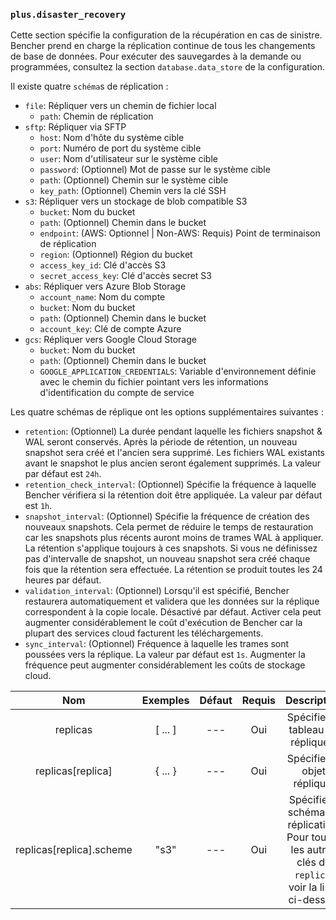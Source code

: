 ### `plus.disaster_recovery`

Cette section spécifie la configuration de la récupération en cas de sinistre.
Bencher prend en charge la réplication continue de tous les changements de base de données.
Pour exécuter des sauvegardes à la demande ou programmées, consultez la section `database.data_store` de la configuration.

Il existe quatre `schéma`s de réplication :
- `file`: Répliquer vers un chemin de fichier local
    - `path`: Chemin de réplication
- `sftp`: Répliquer via SFTP
    - `host`: Nom d'hôte du système cible
    - `port`: Numéro de port du système cible
    - `user`: Nom d'utilisateur sur le système cible
    - `password`: (Optionnel) Mot de passe sur le système cible
    - `path`: (Optionnel) Chemin sur le système cible
    - `key_path`: (Optionnel) Chemin vers la clé SSH
- `s3`: Répliquer vers un stockage de blob compatible S3
    - `bucket`: Nom du bucket
    - `path`: (Optionnel) Chemin dans le bucket
    - `endpoint`: (AWS: Optionnel | Non-AWS: Requis) Point de terminaison de réplication
    - `region`: (Optionnel) Région du bucket
    - `access_key_id`: Clé d'accès S3
    - `secret_access_key`: Clé d'accès secret S3
- `abs`: Répliquer vers Azure Blob Storage
    - `account_name`: Nom du compte
    - `bucket`: Nom du bucket
    - `path`: (Optionnel) Chemin dans le bucket
    - `account_key`: Clé de compte Azure
- `gcs`: Répliquer vers Google Cloud Storage
    - `bucket`: Nom du bucket
    - `path`: (Optionnel) Chemin dans le bucket
    - `GOOGLE_APPLICATION_CREDENTIALS`: Variable d'environnement définie avec le chemin du fichier pointant vers les informations d'identification du compte de service

Les quatre schémas de réplique ont les options supplémentaires suivantes :

- `retention`: (Optionnel) La durée pendant laquelle les fichiers snapshot & WAL seront conservés. Après la période de rétention, un nouveau snapshot sera créé et l'ancien sera supprimé. Les fichiers WAL existants avant le snapshot le plus ancien seront également supprimés. La valeur par défaut est `24h`.
- `retention_check_interval`: (Optionnel) Spécifie la fréquence à laquelle Bencher vérifiera si la rétention doit être appliquée. La valeur par défaut est `1h`.
- `snapshot_interval`: (Optionnel) Spécifie la fréquence de création des nouveaux snapshots. Cela permet de réduire le temps de restauration car les snapshots plus récents auront moins de trames WAL à appliquer. La rétention s'applique toujours à ces snapshots. Si vous ne définissez pas d'intervalle de snapshot, un nouveau snapshot sera créé chaque fois que la rétention sera effectuée. La rétention se produit toutes les 24 heures par défaut.
- `validation_interval`: (Optionnel) Lorsqu'il est spécifié, Bencher restaurera automatiquement et validera que les données sur la réplique correspondent à la copie locale. Désactivé par défaut. Activer cela peut augmenter considérablement le coût d'exécution de Bencher car la plupart des services cloud facturent les téléchargements.
- `sync_interval`: (Optionnel) Fréquence à laquelle les trames sont poussées vers la réplique. La valeur par défaut est `1s`. Augmenter la fréquence peut augmenter considérablement les coûts de stockage cloud.

|           Nom           |  Exemples  | Défaut  | Requis   |                                 Description                                     |
| :----------------------: | :-------: | :-----: | :------: | :----------------------------------------------------------------------------: |
|         replicas         |  [ ... ]  |   ---   |   Oui    |                          Spécifie un tableau de répliques.                           |
|    replicas[replica]     | \{ ... \} |   ---   |   Oui    |                          Spécifie un objet réplique.                            |
| replicas[replica].scheme |   "s3"    |   ---   |   Oui    | Spécifie le schéma de réplication. Pour toutes les autres clés de `replica`, voir la liste ci-dessus. |